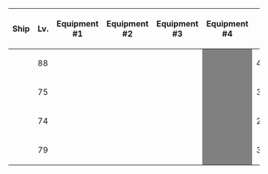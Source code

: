 {| class="wikitable" style="text-align:center"
|-
!Ship
!Lv.
!Equipment #1
!Equipment #2
!Equipment #3
!Equipment #4
!{{Firepower}}
!{{Torpedo}}
!{{AA}}
!{{Armor}}
|-
|{{ShipBattleCard|Shigure/Kai Ni}}
| 88
| {{EquipmentCard|12.7cm Twin Gun Mount Model B Kai 2|size=75px}}
| {{EquipmentCard|12.7cm Twin Gun Mount Model B Kai 2|size=75px}}
| {{EquipmentCard|Searchlight|size=75px}}
|style="background:grey"|
| 46
| 49
| 42
| 28
|-
|{{ShipBattleCard|Asagumo/Kai}}
| 75
| {{EquipmentCard|12.7cm Twin Gun Mount Model C Kai 2|size=75px}}
| {{EquipmentCard|12.7cm Twin Gun Mount Model C Kai 2|size=75px}}
| {{EquipmentCard|Star Shell|size=75px}}
|style="background:grey"|
| 35
| 44
| 27
| 36
|-
|{{ShipBattleCard|Yamagumo/Kai}}
| 74
| {{EquipmentCard|12.7cm Twin Gun Mount Model C Kai 2|size=75px}}
| {{EquipmentCard|61cm Quadruple (Oxygen) Torpedo Mount|size=75px}}
| {{EquipmentCard|Type 22 Surface Radar Kai 4|size=75px}}
|style="background:grey"|
| 24
| 59
| 36
| 35
|-
|{{ShipBattleCard|Michishio/Kai Ni}}
| 79
| {{EquipmentCard|12.7cm Twin Gun Mount Model C Kai 2|size=75px}}
| {{EquipmentCard|61cm Quadruple (Oxygen) Torpedo Mount|size=75px}}
| {{EquipmentCard|Type 22 Surface Radar Kai 4|size=75px}}
|style="background:grey"|
| 35
| 51
| 35
| 40
|}